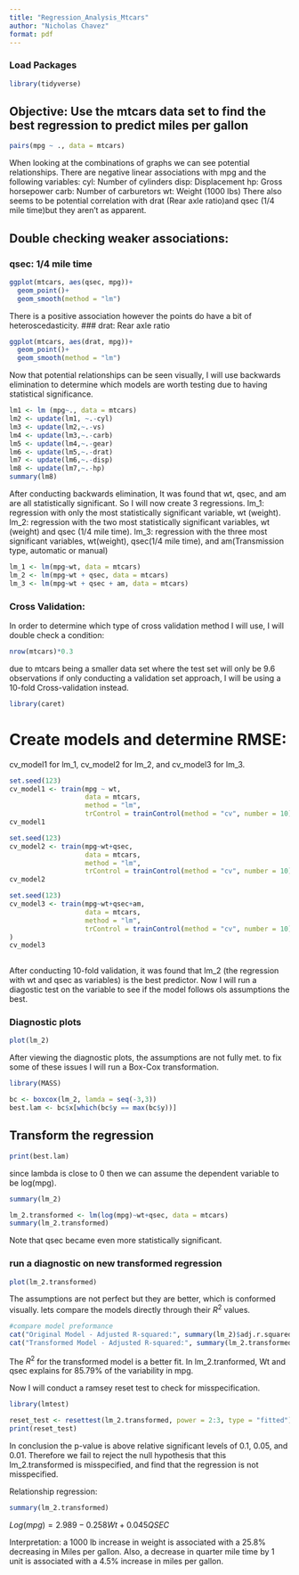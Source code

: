 ```yaml
---
title: "Regression_Analysis_Mtcars"
author: "Nicholas Chavez"
format: pdf
---
```


### Load Packages
```r
library(tidyverse)
```

## Objective: Use the mtcars data set to find the best regression to predict miles per gallon

```r
pairs(mpg ~ ., data = mtcars)
```
When looking at the combinations of graphs we can see potential relationships. There are negative linear associations with mpg and the following variables:
cyl: Number of cylinders
disp: Displacement
hp: Gross horsepower 
carb: Number of carburetors
wt: Weight (1000 lbs)
There also seems to be potential correlation with drat (Rear axle ratio)and qsec (1/4 mile time)but they aren't as apparent. 

## Double checking weaker associations:
### qsec: 1/4 mile time

```r
ggplot(mtcars, aes(qsec, mpg))+ 
  geom_point()+
  geom_smooth(method = "lm")
```

There is a positive association however the points do have a bit of heteroscedasticity.
### drat: Rear axle ratio

```r
ggplot(mtcars, aes(drat, mpg))+ 
  geom_point()+
  geom_smooth(method = "lm")
```
Now that potential relationships can be seen visually, I will use backwards elimination to determine which models are worth testing due to having statistical significance.

```r
lm1 <- lm (mpg~., data = mtcars)
lm2 <- update(lm1, ~.-cyl)
lm3 <- update(lm2,~.-vs)
lm4 <- update(lm3,~.-carb)
lm5 <- update(lm4,~.-gear)
lm6 <- update(lm5,~.-drat)
lm7 <- update(lm6,~.-disp)
lm8 <- update(lm7,~.-hp)
summary(lm8)
```
After conducting backwards elimination, It was found that wt, qsec, and am are all statistically significant. So I will now create 3 regressions.
lm_1: regression with only the most statistically significant variable, wt (weight).
lm_2: regression with the two most statistically significant variables, wt (weight) and qsec (1/4 mile time).
lm_3: regression with the three most significant variables, wt(weight), qsec(1/4 mile time), and am(Transmission type, automatic or manual)

```r
lm_1 <- lm(mpg~wt, data = mtcars)
lm_2 <- lm(mpg~wt + qsec, data = mtcars)
lm_3 <- lm(mpg~wt + qsec + am, data = mtcars)
```

### Cross Validation: 

In order to determine which type of cross validation method I will use, I will double check a condition:
```r
nrow(mtcars)*0.3
```
due to mtcars being a smaller data set where the test set will only be 9.6 observations if only conducting a validation set approach, I will be using a 10-fold Cross-validation instead.

```r
library(caret)
```

# Create models and determine RMSE:
cv_model1 for lm_1,
cv_model2 for lm_2,
and cv_model3 for lm_3.


```r
set.seed(123)
cv_model1 <- train(mpg ~ wt, 
                   data = mtcars,
                   method = "lm",
                   trControl = trainControl(method = "cv", number = 10))
cv_model1
```
```r
set.seed(123)
cv_model2 <- train(mpg~wt+qsec,
                   data = mtcars,
                   method = "lm",
                   trControl = trainControl(method = "cv", number = 10))
cv_model2
```

```r
set.seed(123)
cv_model3 <- train(mpg~wt+qsec+am,
                   data = mtcars,
                   method = "lm",
                   trControl = trainControl(method = "cv", number = 10)
)
cv_model3
                  
```
After conducting 10-fold validation, it was found that lm_2 (the regression with wt and qsec as variables) is the best predictor. Now I will run a diagostic test on the variable to see if the model follows ols assumptions the best.

### Diagnostic plots

```r
plot(lm_2)
```
After viewing the diagnostic plots, the assumptions are not fully met. to fix some of these issues I will run a Box-Cox transformation.

```r
library(MASS)
```

```r
bc <- boxcox(lm_2, lamda = seq(-3,3))
best.lam <- bc$x[which(bc$y == max(bc$y))]
```
## Transform the regression
```r
print(best.lam)
```
since lambda is close to 0 then we can assume the dependent variable to be log(mpg).
```r
summary(lm_2)
```

```r
lm_2.transformed <- lm(log(mpg)~wt+qsec, data = mtcars)
summary(lm_2.transformed)
```
Note that qsec became even more statistically significant.

### run a diagnostic on new transformed regression
```r
plot(lm_2.transformed)
```
The assumptions are not perfect but they are better, which is conformed visually. lets compare the models directly through their $R^2$ values. 

```r
#compare model preformance
cat("Original Model - Adjusted R-squared:", summary(lm_2)$adj.r.squared, "\n")
cat("Transformed Model - Adjusted R-squared:", summary(lm_2.transformed)$adj.r.squared, "\n")
```
The $R^2$ for the transformed model is a better fit. In lm_2.tranformed, Wt and qsec explains for 85.79% of the variability in mpg. 

Now I will conduct a ramsey reset test to check for misspecification.

```r
library(lmtest)
```

```r
reset_test <- resettest(lm_2.transformed, power = 2:3, type = "fitted")
print(reset_test)
```
In conclusion the p-value is above relative significant levels of 0.1, 0.05, and 0.01. Therefore we fail to reject the null hypothesis that this lm_2.transformed is misspecified, and find that the regression is not misspecified. 

Relationship regression:

```r
summary(lm_2.transformed)
```

$Log(mpg) = 2.989 - 0.258Wt + 0.045QSEC$

Interpretation: a 1000 lb increase in weight is associated with a 25.8% decreasing in Miles per gallon. Also, a decrease in quarter mile time by 1 unit is associated with a 4.5% increase in miles per gallon.
